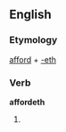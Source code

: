 ==English==

===Etymology===
[[afford]] + [[-eth]]

===Verb===
'''affordeth'''

# {{archaic third-person singular of|afford}}